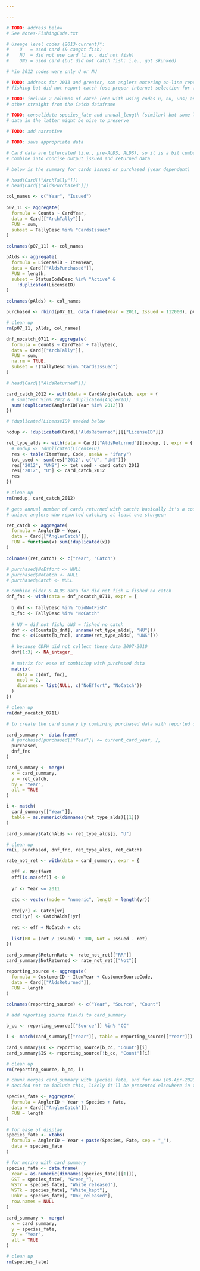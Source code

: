 ```yaml
---

---
```


<!-- See annual summary data saved as `card_summary.csv` within this directory (`fishery`).  -->

<!-- TODO: MORE NARRATIVE HERE for table summary
(1) explain with comments each code chunk
(2) narrative: wording about pre-ALDS & ALDS, free & then charge
(3) narrative: note about pre-ALDS not having DNF category
(4) narrative: number table and then reference number; explain field names
(5) decide whether or not to include species fate
(6) decide whether or not to save output to .csv file
-->

```r

# TODO: address below
# See Notes-FishingCode.txt

# Useage level codes (2013-current)*:
#    U   = used card (& caught fish)
#    NU  = did not use card (i.e., did not fish)
#    UNS = used card (but did not catch fish; i.e., got skunked)

# *in 2012 codes were only U or NU

# TODO: address for 2013 and greater, som anglers entering on-line reported
# fishing but did not report catch (use proper internet selection for fishing)

# TODO: include 2 columns of catch (one with using codes u, nu, uns) and the
# other straight from the Catch dataframe

# TODO: consolidate species_fate and annual_length (similar) but some length
# data in the latter might be nice to preserve

# TODO: add narrative

# TODO: save appropriate data

```

<!-- Cards issued (purchased) -->

```r

# Card data are bifurcated (i.e., pre-ALDS, ALDS), so it is a bit cumbersome to
# combine into concise output issued and returned data

# below is the summary for cards issued or purchased (year dependent)

# head(Card[["ArchTally"]])
# head(Card[["AldsPurchased"]])

col_names <- c("Year", "Issued")
      
p07_11 <- aggregate(
  formula = Counts ~ CardYear,
  data = Card[["ArchTally"]],
  FUN = sum,
  subset = TallyDesc %in% "CardsIssued"
)  

colnames(p07_11) <- col_names

pAlds <- aggregate(
  formula = LicenseID ~ ItemYear,
  data = Card[["AldsPurchased"]],
  FUN = length,
  subset = StatusCodeDesc %in% "Active" &
    !duplicated(LicenseID)
)  

colnames(pAlds) <- col_names

purchased <- rbind(p07_11, data.frame(Year = 2011, Issued = 112000), pAlds)

# clean up
rm(p07_11, pAlds, col_names)

```

<!-- Cards returned -->

```r

dnf_nocatch_0711 <- aggregate(
  formula = Counts ~ CardYear + TallyDesc,
  data = Card[["ArchTally"]],
  FUN = sum,
  na.rm = TRUE,
  subset = !(TallyDesc %in% "CardsIssued")
)

```

```r

# head(Card[["AldsReturned"]])

card_catch_2012 <- with(data = Card$AnglerCatch, expr = {
  # sum(Year %in% 2012 & !duplicated(AnglerID))
  sum(!duplicated(AnglerID[Year %in% 2012]))
})

# !duplicated(LicenseID) needed below

nodup <- !duplicated(Card[["AldsReturned"]][["LicenseID"]])

ret_type_alds <- with(data = Card[["AldsReturned"]][nodup, ], expr = {
  # nodup <- !duplicated(LicenseID)
  res <- table(ItemYear, Code, useNA = "ifany")
  tot_used <- sum(res["2012", c("U", "UNS")])
  res["2012", "UNS"] <- tot_used - card_catch_2012
  res["2012", "U"] <- card_catch_2012
  res
})

# clean up
rm(nodup, card_catch_2012)

```

```r

# gets annual number of cards returned with catch; basically it's a count of the
# unique anglers who reported catching at least one sturgeon

ret_catch <- aggregate(
  formula = AnglerID ~ Year,
  data = Card[["AnglerCatch"]],
  FUN = function(x) sum(!duplicated(x))
)

colnames(ret_catch) <- c("Year", "Catch")

```

<!-- below adds more fields to annual summary -->

```r

# purchased$NoEffort <- NULL
# purchased$NoCatch <- NULL
# purchased$Catch <- NULL

# combine older & ALDS data for did not fish & fished no catch
dnf_fnc <- with(data = dnf_nocatch_0711, expr = {
  
  b_dnf <- TallyDesc %in% "DidNotFish"
  b_fnc <- TallyDesc %in% "NoCatch"
  
  # NU = did not fish; UNS = fished no catch
  dnf <- c(Counts[b_dnf], unname(ret_type_alds[, "NU"]))
  fnc <- c(Counts[b_fnc], unname(ret_type_alds[, "UNS"]))
  
  # because CDFW did not collect these data 2007-2010
  dnf[1:3] <- NA_integer_
  
  # matrix for ease of combining with purchased data
  matrix(
    data = c(dnf, fnc),
    ncol = 2,
    dimnames = list(NULL, c("NoEffort", "NoCatch"))
  )
})

# clean up
rm(dnf_nocatch_0711)

```

```r

# to create the card sumary by combining purchased data with reported data

card_summary <- data.frame(
  # purchased[purchased[["Year"]] <= current_card_year, ],
  purchased,
  dnf_fnc
)

card_summary <- merge(
  x = card_summary,
  y = ret_catch,
  by = "Year",
  all = TRUE
)

i <- match(
  card_summary[["Year"]],
  table = as.numeric(dimnames(ret_type_alds)[[1]])
)

card_summary$CatchAlds <- ret_type_alds[i, "U"]

# clean up
rm(i, purchased, dnf_fnc, ret_type_alds, ret_catch)

```

```r

rate_not_ret <- with(data = card_summary, expr = {
  
  eff <- NoEffort
  eff[is.na(eff)] <- 0
  
  yr <- Year <= 2011
  
  ctc <- vector(mode = "numeric", length = length(yr))
  
  ctc[yr] <- Catch[yr]
  ctc[!yr] <- CatchAlds[!yr]
  
  ret <- eff + NoCatch + ctc
  
  list(RR = (ret / Issued) * 100, Not = Issued - ret)
})

card_summary$ReturnRate <- rate_not_ret[["RR"]]
card_summary$NotReturned <- rate_not_ret[["Not"]]

```

```r

reporting_source <- aggregate(
  formula = CustomerID ~ ItemYear + CustomerSourceCode,
  data = Card[["AldsReturned"]],
  FUN = length
)

colnames(reporting_source) <- c("Year", "Source", "Count")

# add reporting source fields to card_summary

b_cc <- reporting_source[["Source"]] %in% "CC"

i <- match(card_summary[["Year"]], table = reporting_source[["Year"]])

card_summary$CC <- reporting_source[b_cc, "Count"][i]
card_summary$IS <- reporting_source[!b_cc, "Count"][i]

# clean up
rm(reporting_source, b_cc, i)

```

<!-- may not include below in display -->

```r

# chunk merges card_summary with species fate, and for now (09-Apr-2020) I've
# decided not to include this, likely it'll be presented elsewhere in the report

species_fate <- aggregate(
  formula = AnglerID ~ Year + Species + Fate,
  data = Card[["AnglerCatch"]],
  FUN = length
)

# for ease of display
species_fate <- xtabs(
  formula = AnglerID ~ Year + paste(Species, Fate, sep = "_"),
  data = species_fate
)

# for mering with card_summary
species_fate <- data.frame(
  Year = as.numeric(dimnames(species_fate)[[1]]),
  GST = species_fate[, "Green_"],
  WSTr = species_fate[, "White_released"],
  WSTk = species_fate[, "White_kept"],
  Unkr = species_fate[, "Unk_released"],
  row.names = NULL
)

card_summary <- merge(
  x = card_summary,
  y = species_fate,
  by = "Year",
  all = TRUE
)

# clean up
rm(species_fate)

```
